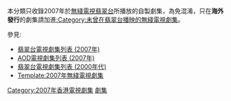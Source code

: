 {{Catnav|頁面分類|...|香港電視節目|香港電視劇|無綫電視劇集}}
{{Catnav|頁面分類|...|香港電視節目|無綫電視節目|無綫電視劇集}}
{{Catnav|頁面分類|...|中文連續劇|香港電視劇|無綫電視劇集}}
{{Catnav|頁面分類|...|各國電視劇|香港電視劇|無綫電視劇集}}

本分類只收錄2007年於[[無綫電視|無綫電視]][[翡翠台|翡翠台]]所播放的自製劇集，為免混淆，只在'''海外發行'''的劇集請加進[[:Category:未曾在翡翠台播映的無綫電視劇集|:Category:未曾在翡翠台播映的無綫電視劇集]]。

參見:
*[[翡翠台電視劇集列表_(2007年)|翡翠台電視劇集列表 (2007年)]]
*[[AOD電視劇集列表_(2007年)|AOD電視劇集列表 (2007年)]]
*[[翡翠台電視劇集列表_(2000年代)|翡翠台電視劇集列表 (2000年代)]]
*[[Template:2007年無綫電視劇集|Template:2007年無綫電視劇集]]


{{cat year nav
| year = 2007
| cat = 無綫電視劇集
| sortkey = 無綫電視劇集
| article = 無綫電視劇
| in = 
}}

[[Category:2007年香港電視劇集|Category:2007年香港電視劇集]]
[[Category:2007年無綫電視節目|劇集]]